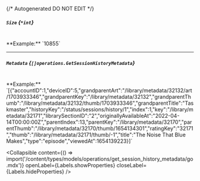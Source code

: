 {/* Autogenerated DO NOT EDIT  */}

##### `Size` *{`*int`}*
<br/>
**Example:** `10855`

---
##### `Metadata` *{`[]operations.GetSessionHistoryMetadata`}*
<br/>
**Example:** `[{"accountID":1,"deviceID":5,"grandparentArt":"/library/metadata/32132/art/1703933346","grandparentKey":"/library/metadata/32132","grandparentThumb":"/library/metadata/32132/thumb/1703933346","grandparentTitle":"Taskmaster","historyKey":"/status/sessions/history/1","index":1,"key":"/library/metadata/32171","librarySectionID":"2","originallyAvailableAt":"2022-04-14T00:00:00Z","parentIndex":13,"parentKey":"/library/metadata/32170","parentThumb":"/library/metadata/32170/thumb/1654134301","ratingKey":"32171","thumb":"/library/metadata/32171/thumb/-1","title":"The Noise That Blue Makes","type":"episode","viewedAt":1654139223}]`

<Collapsible content={() => import('/content/types/models/operations/get_session_history_metadata/go.mdx')} openLabel={Labels.showProperties} closeLabel={Labels.hideProperties} />



